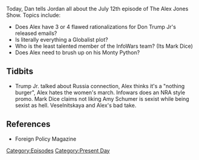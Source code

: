 {{DEFAULTSORT:
    #_EPISODE_0063:July 12, 2017
}}{{Episode
    | title           = July 12, 2017
    | caption         = Listen to this episode on [https://knowledgefight.libsyn.com/knowledge-fight-july-12-2017 Libsyn] [https://open.spotify.com/episode/1GmIvp3HvMj4qumjJuEr2W Spotify]
    | episodeNumber   = 63
    | length          = 02:29:01
    | airDate         = July 13, 2017
    | coverageDate    = July 12, 2017
    | episodeType     = [[:Category:Present Day|Present Day]]
    | appearance      = [[Mark Dice]], [[Roger Stone]], [[Donald Trump Jr.]], [[Veselnitskaya]]
    | beverage        = Strawberry Sunkist
    | previousEpisode = [[TWTWYTT Special]]
    | nextEpisode     = [[64: Aug 27-Sep 1, 2015]]
}}

{{Stub}}

Today, Dan tells Jordan all about the July 12th episode of The Alex Jones Show. Topics include:

*Does Alex have 3 or 4 flawed rationalizations for Don Trump Jr's released emails?
*Is literally everything a Globalist plot?
*Who is the least talented member of the InfoWars team? (Its Mark Dice)
*Does Alex need to brush up on his Monty Python?

==Tidbits==

*Trump Jr. talked about Russia connection, Alex thinks it's a "nothing burger", Alex hates the women's march. Infowars does an NRA style promo. Mark Dice claims not liking Amy Schumer is sexist while being sexist as hell. Veselnitskaya and Alex's bad take.

==References==

*Foreign Policy Magazine

[[Category:Episodes]]
[[Category:Present Day]]
